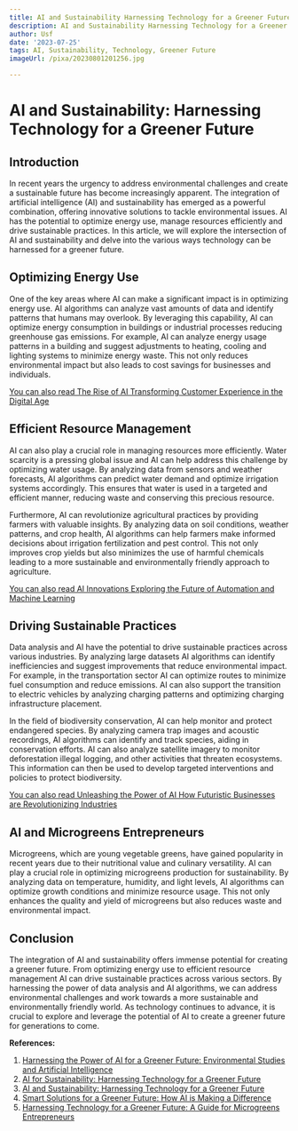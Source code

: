 ```yaml
---
title: AI and Sustainability Harnessing Technology for a Greener Future
description: AI and Sustainability Harnessing Technology for a Greener Future
author: Usf
date: '2023-07-25'
tags: AI, Sustainability, Technology, Greener Future
imageUrl: /pixa/20230801201256.jpg

---
```

# AI and Sustainability: Harnessing Technology for a Greener Future

## Introduction

In recent years the urgency to address environmental challenges and create  a sustainable future has  become increasingly apparent. The integration of artificial intelligence  (AI) and sustainability has emerged as a powerful combination, offering innovative solutions  to tackle environmental  issues. AI has the potential to optimize energy use, manage resources efficiently and drive sustainable practices.  In this article, we will explore the intersection of AI and sustainability and delve into the various  ways technology can be harnessed for a greener future.

## Optimizing Energy Use

One of the  key areas  where AI can make  a significant impact is  in  optimizing energy use. AI algorithms can analyze vast amounts  of data and identify patterns that humans  may overlook. By leveraging this capability, AI can optimize energy consumption in buildings or industrial processes reducing greenhouse gas emissions. For example,  AI can  analyze energy usage patterns in a building and suggest adjustments to heating, cooling and  lighting systems to minimize energy waste. This not only reduces  environmental impact but also leads to cost savings  for businesses and individuals.

[You can also read The Rise of AI  Transforming Customer Experience in  the Digital Age](The%20Rise%20of%20AI%20Transforming%20Customer%20Experience%20in%20the%20Digital%20Age)


##  Efficient Resource Management

AI can also play a crucial role in managing  resources more efficiently. Water scarcity is a pressing global issue and AI can help address this challenge by  optimizing water usage.  By analyzing  data from sensors and weather  forecasts, AI algorithms can predict water  demand  and optimize irrigation systems accordingly. This ensures that water is used in a targeted and  efficient manner,  reducing  waste and conserving this precious resource.

Furthermore, AI can revolutionize agricultural practices  by providing farmers with valuable insights. By analyzing data on soil conditions, weather patterns, and crop health, AI algorithms can help farmers make informed decisions about irrigation  fertilization and pest control. This not only  improves crop yields but also minimizes the use of harmful chemicals leading to a more sustainable and environmentally friendly approach to agriculture.

[You can also read AI Innovations Exploring the  Future of Automation and Machine Learning](AI%20Innovations%20Exploring%20the%20Future%20of%20Automation%20and%20Machine%20Learning)


## Driving  Sustainable Practices

Data analysis and AI  have the potential to drive sustainable practices across various industries. By analyzing large datasets AI algorithms  can identify inefficiencies and suggest improvements that  reduce environmental impact. For example, in  the transportation sector AI  can optimize routes to minimize  fuel consumption and  reduce emissions. AI  can also  support the transition to electric vehicles by analyzing charging patterns and optimizing  charging infrastructure  placement.

In the field of  biodiversity conservation, AI can help monitor and protect endangered species. By analyzing camera trap images and acoustic recordings, AI algorithms can identify and track species,  aiding in conservation efforts. AI  can also analyze satellite imagery to monitor deforestation illegal logging, and other activities that threaten ecosystems. This information can then be used to develop targeted interventions and policies to protect biodiversity.

[You can also read  Unleashing the Power of AI How Futuristic Businesses are Revolutionizing Industries](Unleashing%20the%20Power%20of%20AI%20How%20Futuristic%20Businesses%20are%20Revolutionizing%20Industries)


## AI and Microgreens  Entrepreneurs

Microgreens, which  are young vegetable  greens, have gained popularity in recent years due to their nutritional value and culinary versatility. AI can play a crucial  role in optimizing microgreens production  for sustainability. By analyzing data on  temperature, humidity, and  light levels, AI algorithms can optimize growth conditions and minimize  resource usage. This not  only enhances the quality and yield of  microgreens but also reduces waste and environmental impact.

## Conclusion

The integration of AI and sustainability offers immense potential for creating a greener future. From optimizing energy use to efficient resource management AI can drive sustainable practices across various sectors. By harnessing  the power of data analysis and AI algorithms, we can address environmental challenges  and work towards a more sustainable and environmentally friendly world. As technology continues to advance, it is crucial to explore and leverage the potential of AI to create a greener future for generations to come.

**References:**
1. [Harnessing the Power of AI for a Greener Future: Environmental Studies and Artificial Intelligence](https://ts2.space/en/harnessing-the-power-of-ai-for-a-greener-future-environmental-studies-and-artificial-intelligence/)
2. [AI  for Sustainability: Harnessing Technology for a Greener Future](https://transcendinfra.com/ai-for-sustainability/)
3. [AI and Sustainability: Harnessing  Technology  for a Greener  Future](https://vocal.media/futurism/ai-and-sustainability-harnessing-technology-for-a-greener-future)
4. [Smart Solutions for a Greener Future: How AI is Making a Difference](https://appen.com/blog/smart-solutions-for-a-greener-future-how-ai-is-making-a-difference/)
5. [Harnessing Technology for a  Greener Future: A Guide for Microgreens Entrepreneurs](https://microgreensworld.com/download/harnessing-technology-for-a-greener-future-a-guide-for-microgreens-entrepreneurs/)